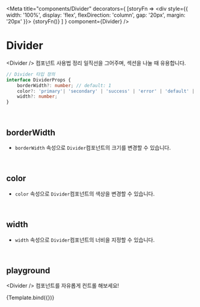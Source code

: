 
<Meta
	title="components/Divider"
	decorators={
		[storyFn => 
			<div style={{
				width: '100%',
				display: 'flex',
				flexDirection: 'column',
				gap: '20px',
				margin: '20px'
			}}>
				{storyFn()}
			</div>
		]
	} 
	component={Divider} />


# Divider

&lt;Divider /&gt; 컴포넌트 사용법 정리
일직선을 그어주며, 섹션을 나눌 때 유용합니다.

```ts
// Divider 타입 정의
interface DividerProps {
	borderWidth?: number; // default: 1
	color?: 'primary'| 'secondary' | 'success' | 'error' | 'default' | 'description' | 'guide' | 'white'; // default: default
	width?: number;
}
```
<br />

## borderWidth

- `borderWidth` 속성으로 `Divider`컴포넌트의 크기를 변경할 수 있습니다.

<Canvas>
	<Story name="borderWidth">
		<Divider borderWidth={1} />
		<Divider borderWidth={2} />
		<Divider borderWidth={3} />
		<Divider borderWidth={4} />
		<Divider borderWidth={5} />
	</Story>
</Canvas>

<br />

## color

- `color` 속성으로 `Divider`컴포넌트의 색상을 변경할 수 있습니다.

<Canvas>
	<Story name="color">
		<Divider color="primary" />
		<Divider color="secondary" />
		<Divider color="success" />
		<Divider color="error" />
		<Divider color="default" />
		<Divider color="description" />
		<Divider color="guide" />
		<Divider color="white" />
	</Story>
</Canvas>

<br />

## width

- `width` 속성으로 `Divider`컴포넌트의 너비을 지정할 수 있습니다.

<Canvas>
	<Story name="width">
		<Divider width={100} />
		<Divider width={200} />
		<Divider width={300} />
		<Divider width={500} />
	</Story>
</Canvas>

<br />

## playground

&lt;Divider /&gt; 컴포넌트를 자유롭게 컨트롤 해보세요!

<Canvas>
	<Story
		name="playground"
		argTypes={{
			className: {
				table: {
					disable: true
				}
			},
			style: {
				table: {
					disable: true
				}
			},
			children: {
				description: 'Divider 컨텐츠',
				control: 'text'
			}
		}}
	>
		{Template.bind({})}
	</Story>
</Canvas>

<ArgsTable story="playground" />
